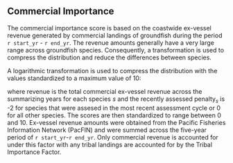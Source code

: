
## Commercial Importance

The commercial importance score is based on the coastwide ex-vessel revenue generated by commercial landings of groundfish during the period `r start_yr` - `r end_yr`. The revenue amounts generally have a very large range across groundfish species.  Consequently, a transformation is used to compress the distribution and reduce the differences between species.  

A logarithmic transformation is used to compress the distribution with the values standardized to a maximum value of 10:

\begin{equation}
  \text{Initial Score}_{s} = log(\text{revenue}_s + 1) + \text{recently assessed penalty}_s
\end{equation}

where revenue is the total commercial ex-vessel revenue across the summarizing years for each species $s$ and the $\text{recently assessed penalty}_s$ is -2 for species that were assesed in the most recent assessment cycle or 0 for all other species. The scores are then standardized to range between 0 and 10. Ex-vessel revenue amounts were obtained from the Pacific Fisheries Information Network (PacFIN) and were summed across the five-year period of `r start_yr`-`r end_yr`. Only commercial revenue is accounted for under this factor with any tribal landings are accounted for by the Tribal Importance Factor. 